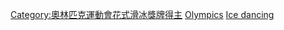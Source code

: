 {{Navbox
|name    = 奥林匹克运动会花样滑冰比赛冰舞冠军
|title   = [[File:Olympic rings.svg|30px]] [[冬季奥林匹克运动会花样滑冰比赛|奥林匹克运动会花式滑冰比赛冰舞冠軍]]
|state   = {{{state|autocollapse}}}
| titlestyle=background:gold;
| liststyle = text-align:left;
| listclass = plainlist
| list1 = {{div col|colwidth=25em}}
* {{link-en|1976年冬季奥林匹克运动会花样滑冰冰舞比赛|Figure skating at the 1976 Winter Olympics – Ice dance|1976}}：{{flagicon|URS}} {{tsl|en|Lyudmila Pakhomova}} / {{tsl|en|Aleksandr Gorshkov (figure skater)|Aleksandr Gorshkov}}
* {{link-en|1980年冬季奥林匹克运动会花样滑冰冰舞比赛|Figure skating at the 1980 Winter Olympics – Ice dance|1980}}：{{flagicon|URS}} [[納塔利婭·林伊丘克]] / [[Gennadi Karponosov]]
* {{link-en|1984年冬季奥林匹克运动会花样滑冰冰舞比赛|Figure skating at the 1984 Winter Olympics – Ice dance|1984}}：{{flagicon|GBR}} [[珍·托維爾]] / [[克里斯多夫·迪安]]
* {{link-en|1988年冬季奥林匹克运动会花样滑冰冰舞比赛|Figure skating at the 1988 Winter Olympics – Ice dance|1988}}：{{flagicon|URS}} {{tsl|en|Natalia Bestemianova}} / {{tsl|en|Andrei Bukin}}
* {{link-en|1992年冬季奥林匹克运动会花样滑冰冰舞比赛|Figure skating at the 1992 Winter Olympics – Ice dance|1992}}：[[File:Olympic flag.svg|22x20px|border|alt=独联体|link=独联体]] {{tsl|en|Marina Klimova}} / {{tsl|en|Sergei Ponomarenko}}
* {{link-en|1994年冬季奥林匹克运动会花样滑冰冰舞比赛|Figure skating at the 1994 Winter Olympics – Ice dance|1994}}：{{flagicon|RUS}} {{tsl|en|Oksana Grishuk}} / {{tsl|en|Evgeni Platov}}
* {{link-en|1998年冬季奥林匹克运动会花样滑冰冰舞比赛|Figure skating at the 1998 Winter Olympics – Ice dance|1998}}：{{flagicon|RUS}} {{tsl|en|Oksana Grishuk}} / {{tsl|en|Evgeni Platov}}
* {{link-en|2002年冬季奥林匹克运动会花样滑冰冰舞比赛|Figure skating at the 2002 Winter Olympics – Ice dance|2002}}：{{flagicon|FRA|2002}} [[瑪莉娜·阿妮西娜]] / [[格温达尔·佩泽拉]]
* {{link-en|2006年冬季奥林匹克运动会花样滑冰冰舞比赛|Figure skating at the 2006 Winter Olympics – Ice dance|2006}}：{{flagicon|RUS}} {{tsl|en|Tatiana Navka}} / {{tsl|en|Roman Kostomarov}}
* {{link-en|2010年冬季奥林匹克运动会花样滑冰冰舞比赛|Figure skating at the 2010 Winter Olympics – Ice dance|2010}}：{{flagicon|CAN}} [[泰莎·沃爾圖]] / [[斯科特·莫伊爾]]
* {{link-en|2014年冬季奥林匹克运动会花样滑冰冰舞比赛|Figure skating at the 2014 Winter Olympics – Ice dance|2014}}：{{flagicon|USA}} [[梅莉·戴維斯]] / [[查理·懷特]]
* [[2018年冬季奥林匹克运动会花样滑冰冰舞比赛|2018]]：{{flagicon|CAN}} [[泰莎·沃爾圖]] / [[斯科特·莫伊爾]]
* [[2022年冬季奥林匹克运动会花样滑冰冰舞比赛|2022]]：{{flagicon|FRA}} [[加布里埃拉·帕帕达吉斯]] / [[纪尧姆·西泽龙]]
{{div col end}}
}}<includeonly>[[Category:奧林匹克運動會花式滑冰獎牌得主]]</includeonly><noinclude>
{{collapsible option}}
[[Category:冰舞冠軍導航模板|Olympics]]
[[Category:奧林匹克運動會花式滑冰比賽冠軍導航模板|Ice dancing]]
</noinclude>